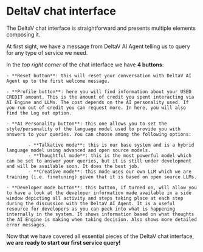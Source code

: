# DeltaV chat interface

The DeltaV chat interface is straightforward and presents multiple elements composing it.

At first sight, we have a message from DeltaV AI Agent telling us to query for any type of service we need.

In the _top right corner_ of the chat interface we have **4 buttons**:

    - **Reset button**: this will reset your conversation with DeltaV AI Agent up to the first welcome message.

    - **Profile button**: here you will find information about your USED CREDIT amount. This is the amount of credit you spent interacting via AI Engine and LLMs. The cost depends on the AI personality used. If you run out of credit you can request more. In here, you will also find the Log out option.

    - **AI Personality button**: this one allows you to set the style/personality of the language model used to provide you with answers to your queries. You can choose among the following options:

            - **Talkative mode**: this is our base system and is a hybrid language model using advanced and open source models.
            - **Thoughtful mode**: this is the most powerful model which can be set to answer your queries, but it is still under development and will be available soon. It does the best job.
            - **Creative mode**: this mode uses our own LLM which we are training (i.e. finetuning) given that it is based on open source LLMs.

    - **Developer mode button**: this button, if turned on, will allow you to have a look at the developer information made available in a side window depicting all activity and steps taking place at each step during the discussion with the DeltaV AI Agent. It is a useful resource for developers as you can peek into what is happening internally in the system. It shows information based on what thoughts the AI Engine is making when taking decision. Also shows more detailed error messages.

Now that we have covered all essential pieces of the DeltaV chat interface, **we are ready to start our first service query!**
